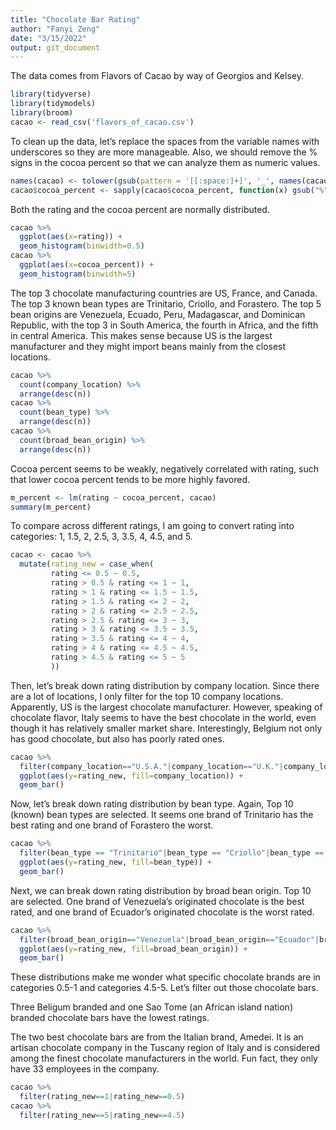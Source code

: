 ```yaml
---
title: "Chocolate Bar Rating"
author: "Fanyi Zeng"
date: "3/15/2022"
output: git_document
---
```


The data comes from Flavors of Cacao by way of Georgios and Kelsey.

```r
library(tidyverse)
library(tidymodels)
library(broom)
cacao <- read_csv('flavors_of_cacao.csv')
```

To clean up the data, let's replace the spaces from the variable names with underscores so they are more manageable. Also, we should remove the % signs in the cocoa percent so that we can analyze them as numeric values.

```r
names(cacao) <- tolower(gsub(pattern = '[[:space:]+]', '_', names(cacao)))
cacao$cocoa_percent <- sapply(cacao$cocoa_percent, function(x) gsub("%", "", x))
```

Both the rating and the cocoa percent are normally distributed. 

```r
cacao %>%
  ggplot(aes(x=rating)) + 
  geom_histogram(binwidth=0.5)
cacao %>%
  ggplot(aes(x=cocoa_percent)) + 
  geom_histogram(binwidth=5)
```

The top 3 chocolate manufacturing countries are US, France, and Canada. The top 3 known bean types are Trinitario, Criollo, and Forastero. The top 5 bean origins are Venezuela, Ecuado, Peru, Madagascar, and Dominican Republic, with the top 3 in South America, the fourth in Africa, and the fifth in central America. This makes sense because US is the largest manufacturer and they might import beans mainly from the closest locations.

```r
cacao %>%
  count(company_location) %>%
  arrange(desc(n))
cacao %>%
  count(bean_type) %>%
  arrange(desc(n))
cacao %>%
  count(broad_bean_origin) %>%
  arrange(desc(n))
```

Cocoa percent seems to be weakly, negatively correlated with rating, such that lower cocoa percent tends to be more highly favored.

```r
m_percent <- lm(rating ~ cocoa_percent, cacao)
summary(m_percent)
```

To compare across different ratings, I am going to convert rating into categories: 1, 1.5, 2, 2.5, 3, 3.5, 4, 4.5, and 5.

```r
cacao <- cacao %>%
  mutate(rating_new = case_when(
         rating <= 0.5 ~ 0.5,
         rating > 0.5 & rating <= 1 ~ 1,
         rating > 1 & rating <= 1.5 ~ 1.5,
         rating > 1.5 & rating <= 2 ~ 2,
         rating > 2 & rating <= 2.5 ~ 2.5,
         rating > 2.5 & rating <= 3 ~ 3,
         rating > 3 & rating <= 3.5 ~ 3.5,
         rating > 3.5 & rating <= 4 ~ 4,
         rating > 4 & rating <= 4.5 ~ 4.5,
         rating > 4.5 & rating <= 5 ~ 5
         ))
```

Then, let's break down rating distribution by company location. Since there are a lot of locations, I only filter for the top 10 company locations. Apparently, US is the largest chocolate manufacturer. However, speaking of chocolate flavor, Italy seems to have the best chocolate in the world, even though it has relatively smaller market share. Interestingly, Belgium not only has good chocolate, but also has poorly rated ones.

```r
cacao %>%
  filter(company_location=="U.S.A."|company_location=="U.K."|company_location=="Italy"|company_location=="Canada"|company_location== "France" |company_location== "Ecuador"|company_location== "Australia"|company_location== "Germany"|company_location== "Belgium"|company_location== "Switzerland") %>%
  ggplot(aes(y=rating_new, fill=company_location)) +
  geom_bar()
```

Now, let's break down rating distribution by bean type. Again, Top 10 (known) bean types are selected. It seems one brand of Trinitario has the best rating and one brand of Forastero the worst.

```r
cacao %>%
  filter(bean_type == "Trinitario"|bean_type == "Criollo"|bean_type == "Forastero"|bean_type == "Forastero (Nacional)"|bean_type == "Blend"|bean_type == "Criollo, Trinitario"|bean_type == "Forastero (Arriba)"|bean_type == "Criollo (Porcelana)"|bean_type == "Trinitario, Criollo"|bean_type == "Forastero (Parazinho)") %>%
  ggplot(aes(y=rating_new, fill=bean_type)) +
  geom_bar()
```

Next, we can break down rating distribution by broad bean origin. Top 10 are selected. One brand of Venezuela's originated chocolate is the best rated, and one brand of Ecuador's originated chocolate is the worst rated.			

```r
cacao %>%
  filter(broad_bean_origin=="Venezuela"|broad_bean_origin=="Ecuador"|broad_bean_origin=="Peru"|broad_bean_origin=="Madagascar"|broad_bean_origin=="Dominican Republic"|broad_bean_origin=="Nicaragua"|broad_bean_origin=="Brazil"|broad_bean_origin=="Bolivia"|broad_bean_origin=="Belize"|broad_bean_origin=="Papua New Guinea") %>%
  ggplot(aes(y=rating_new, fill=broad_bean_origin)) +
  geom_bar()
```

These distributions make me wonder what specific chocolate brands are in categories 0.5-1 and categories 4.5-5. Let's filter out those chocolate bars. 

Three Beligum branded and one Sao Tome (an African island nation) branded chocolate bars have the lowest ratings.

The two best chocolate bars are from the Italian brand, Amedei. It is an artisan chocolate company in the Tuscany region of Italy and is considered among the finest chocolate manufacturers in the world. Fun fact, they only have 33 employees in the company.

```r
cacao %>%
  filter(rating_new==1|rating_new==0.5)
cacao %>%
  filter(rating_new==5|rating_new==4.5)
```

